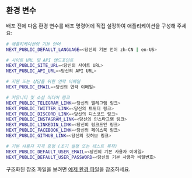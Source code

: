 ## 환경 변수

배포 전에 다음 환경 변수를 배포 명령어에 직접 설정하여 애플리케이션을 구성해 주세요:

```bash
# 애플리케이션의 기본 언어
NEXT_PUBLIC_DEFAULT_LANGUAGE=<당신의 기본 언어 zh-CN | en-US>

# 사이트 URL 및 API 엔드포인트
NEXT_PUBLIC_SITE_URL=<당신의 사이트 URL>
NEXT_PUBLIC_API_URL=<당신의 API URL>

# 지원 또는 상담을 위한 연락 이메일
NEXT_PUBLIC_EMAIL=<당신의 연락 이메일>

# 커뮤니티 및 소셜 미디어 링크
NEXT_PUBLIC_TELEGRAM_LINK=<당신의 텔레그램 링크>
NEXT_PUBLIC_TWITTER_LINK=<당신의 트위터 링크>
NEXT_PUBLIC_DISCORD_LINK=<당신의 디스코드 링크>
NEXT_PUBLIC_INSTAGRAM_LINK=<당신의 인스타그램 링크>
NEXT_PUBLIC_LINKEDIN_LINK=<당신의 링크드인 링크>
NEXT_PUBLIC_FACEBOOK_LINK=<당신의 페이스북 링크>
NEXT_PUBLIC_GITHUB_LINK=<당신의 깃허브 링크>

# 기본 사용자 자격 증명 (초기 설정 또는 테스트 목적)
NEXT_PUBLIC_DEFAULT_USER_EMAIL=<당신의 기본 사용자 이메일>
NEXT_PUBLIC_DEFAULT_USER_PASSWORD=<당신의 기본 사용자 비밀번호>
```

구조화된 참조 파일을 보려면 [예제 환경 파일](https://github.com/perfect-panel/ppanel-web/blob/main/apps/user/.env.template)을 참조하세요.



<Giscus />
